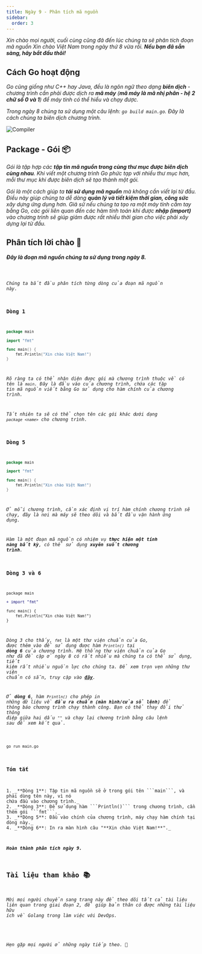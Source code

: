 ```yaml
---
title: Ngày 9 - Phân tích mã nguồn
sidebar:
  order: 3
---
```



_Xin chào mọi người, cuối cùng cũng đã đến lúc chúng ta sẽ phân tích đoạn mã nguồn Xin chào Việt Nam
trong ngày thứ 8 vừa rồi. **Nếu bạn đã sẵn sàng, hãy bắt đầu thôi!**_

## Cách Go hoạt động

_Go cũng giống như C++ hay Java, đều là ngôn ngữ theo dạng **biên dịch** - chương trình cần phải được
dịch ra **mã máy** (**mã máy là mã nhị phân - hệ 2 chữ số 0 và 1**) để máy tính có thể hiểu và chạy được._

_Trong ngày 8 chúng ta sử dụng một câu lệnh: ```go build main.go```. Đây là cách chúng ta biên
dịch chương trình._

![Compiler](../../../../assets/golang/compiler.png)

## Package - Gói 📦

_Gói là tập hợp các **tập tin mã nguồn trong cùng thư mục được biên dịch cùng nhau**. Khi viết một
chương trình Go phức tạp với nhiều thư mục hơn, mỗi thư mục khi được biên dịch sẽ tạo thành một
gói._

_Gói là một cách giúp ta **tái sử dụng mã nguồn** mà không cần viết lại từ đầu. Điều này giúp chúng ta
dễ dàng **quản lý và tiết kiệm thời gian, công sức** xây dựng ứng dụng hơn. Giả sử nếu chúng ta tạo ra
một máy tính cầm tay bằng Go, các gói liên quan đến các hàm tính toán khi được **nhập (import)** vào
chương trình sẽ giúp giảm được rất nhiều thời gian cho việc phải xây dựng lại từ đầu._

## Phân tích lời chào 👋

**_Đây là đoạn mã nguồn chúng ta sử dụng trong ngày 8._**

<Code code={importedCode} lang="go" title="src/main.go" />

_Chúng ta bắt đầu phân tích từng dòng của đoạn mã nguồn này._

### Dòng 1

```go ins="package main"
package main

import "fmt"

func main() {
    fmt.Println("Xin chào Việt Nam!")
}
```

_Rõ ràng ta có thể nhận diện được gói mà chương trình thuộc về có tên là ```main```. Đây là 
đầu vào của chương trình, chứa các tập tin mã nguồn viết bằng Go sử dụng cho hàm chính của 
chương trình._

_Tất nhiên ta sẽ có thể chọn tên các gói khác dưới dạng ```package <name>``` cho chương trình._

### Dòng 5

```go {5}
package main

import "fmt"

func main() {
    fmt.Println("Xin chào Việt Nam!")
}
```
_Ở mỗi chương trình, cần xác định vị trí hàm chính chương trình sẽ chạy, đây là nơi mà máy sẽ
theo dõi và bắt đầu vận hành ứng dụng._

_Hàm là một đoạn mã nguồn có nhiệm vụ **thực hiện một tính năng bất kỳ**, có thể sử dụng **xuyên 
suốt chương trình**._

### Dòng 3 và 6

```diff lang="go" {6} 
package main

+ import "fmt"

func main() {
    fmt.Println("Xin chào Việt Nam!")
}
```

_Dòng 3 cho thấy, ```fmt``` là một thư viện chuẩn của Go, được thêm vào để sử dụng được hàm 
```Println()``` tại **dòng 6** của chương trình. Hệ thống thư viện chuẩn của Go như đã đề cập
ở ngày 8 có rất nhiều mà chúng ta có thể sử dụng, tiết kiệm rất nhiều nguồn lực cho chúng ta.
Để xem trọn vẹn những thư viện chuẩn có sẵn, truy cập vào **[đây](https://pkg.go.dev/std)**._

_Ở **dòng 6**, hàm ```Println()``` cho phép in những dữ liệu về **đầu ra chuẩn (màn hình/cửa sổ
lệnh)** để thông báo chương trình chạy thành công. Bạn có thể thay đổi thử thông điệp giữa 
hai dấu ```""``` và chạy lại chương trình bằng câu lệnh sau để xem kết quả._

```bash title="Running the code..."

go run main.go

```

### Tóm tắt

<Steps>
1. _**Dòng 1**: Tập tin mã nguồn sẽ ở trong gói tên ```main```, và phải dùng tên này, vì nó 
chứa đầu vào chương trình._
2. _**Dòng 3**: Để sử dụng hàm ```Println()``` trong chương trình, cần thêm gói ```fmt```._
3. _**Dòng 5**: Đầu vào chính của chương trình, máy chạy hàm chính tại dòng này._
4. _**Dòng 6**: In ra màn hình câu "**Xin chào Việt Nam!**"._
</Steps>

**_Hoàn thành phân tích ngày 9._**

## Tài liệu tham khảo 📚

_Mời mọi người chuyển sang trang này để theo dõi tất cả tài liệu liên quan trong giai đoạn 2, 
để giúp bản thân có được những tài liệu hữu ích về Golang trong làm việc với DevOps._

<LinkCard
  title="Ngày 9 - Tham khảo"
  href="../../../reference/golang/day7"
/>

_Hẹn gặp mọi người ở những ngày tiếp theo._ 🚀